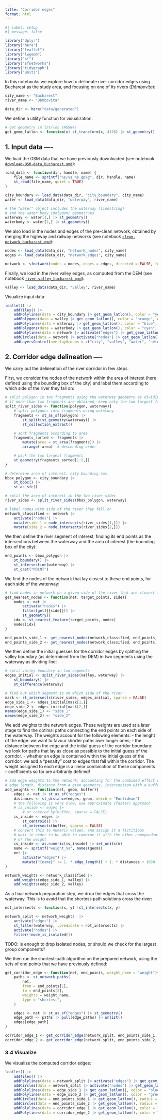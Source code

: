 ```yaml
---
title: "Corridor edges"
format: html
---
```


```r
#| label: setup
#| message: false

library("dplyr")
library("here")
library("leaflet")
library("lwgeom")
library("sf")
library("sfnetworks")
library("tidygraph")
library("units")
```

In this notebooks we explore how to delineate river corridor edges using Bucharest as the study area, and focusing on one of its rivers (*Dâmbovița*):

```r
city_name <- "Bucharest"
river_name <- "Dâmbovița"

data_dir <- here("data/generated")
```

We define a utility function for visualization:

```r
# get geometry in lat/lon (WGS84)
get_geom_latlon <- function(x) st_transform(x, 4326) |> st_geometry()
```


## 1. Input data ----

We load the OSM data that we have previously downloaded (see notebook [`download-OSM-data_bucharest.qmd`](./download-OSM-data_bucharest.qmd)):

```r
load_data <- function(dir, handle, name) {
    file_name <- sprintf("%s/%s_%s.gpkg", dir, handle, name)
    st_read(file_name, quiet = TRUE)
}

city_boundary <- load_data(data_dir, "city_boundary", city_name)
water <- load_data(data_dir, "waterway", river_name)

# the "water" object includes the waterway (linestring)
# and the water body (polygon) geometrues
waterway <- water[1,] |> st_geometry()
waterbody <- water[2,] |> st_geometry()
```

We also load in the nodes and edges of the pre-clean network, obtained by merging the highway and railway networks (see notebook [`clean-network_bucharest.qmd`](./clean-network_bucharest.qmd)):

```r
nodes <- load_data(data_dir, "network_nodes", city_name)
edges <- load_data(data_dir, "network_edges", city_name)

network <- sfnetwork(nodes = nodes, edges = edges, directed = FALSE, force = TRUE)
```

Finally, we load in the river valley edges, as computed from the DEM (see notebook [`river-valley_bucharest.qmd`](../river-valley/river-valley_bucharest.qmd)):

```r
valley <- load_data(data_dir, "valley", river_name)
```

Visualize input data:

```r
leaflet() |>
    addTiles() |>
    addPolylines(data = city_boundary |> get_geom_latlon(), color = "yellow", group = "city") |>
    addPolygons(data = valley |> get_geom_latlon(), color = "orange", group = "valley") |>
    addPolylines(data = waterway |> get_geom_latlon(), color = "blue", group = "water") |>
    addPolygons(data = waterbody |> get_geom_latlon(), color = "cyan", group = "water") |>
    addPolylines(data = network |> activate("edges") |> get_geom_latlon(), color = "black", group = "network") |>
    addCircles(data = network |> activate("nodes") |> get_geom_latlon(), color = "red", group = "network") |>
    addLayersControl(overlayGroups = c("city", "valley", "water", "network"))
```

## 2. Corridor edge delineation ----

We carry out the delineation of the river corridor in few steps.

First, we consider the nodes of the network within the area of interest (here defined using the bounding box of the city) and label them according to which side of the river they fall on:

```r
# split polygon in two fragments using the waterway geometry as dividing line
# if more than two fragments are obtained, keep only the two largest fragments
split_river_sides <- function(polygon, waterway){
    # split polygons into fragments using waterway
    fragments <- st_as_sf(polygon) |>
        st_split(st_geometry(waterway)) |>
        st_collection_extract()

    # sort fragments according to area
    fragments_sorted <- fragments |>
        mutate(area = st_area(fragments)) |>
        arrange(-area)  # descending order

    # pick the two largest fragments
    st_geometry(fragments_sorted[1:2,])
}
```

```r
# determine area of interest: city bounding box
bbox_polygon <- city_boundary |>
    st_bbox() |>
    st_as_sfc()

# split the area of interest in the two river sides
river_sides <- split_river_sides(bbox_polygon, waterway)

# label nodes with side of the river they fall on
network_classified <- network |>
    activate("nodes") |>
    mutate(side_1 = node_intersects(river_sides[1,])) |>
    mutate(side_2 = node_intersects(river_sides[2,]))
```

We then define the river segment of interest, finding its end points as the intersections between the waterway and the area of interest (the bounding box of the city):

```r
end_points <- bbox_polygon |>
    st_boundary() |>
    st_intersection(waterway) |>
    st_cast("POINT")
```

We find the nodes of the network that lay closest to these end points, for each side of the waterway:

```r
# find nodes in network on a given side of the river that are closest to target points
get_nearest_nodes <- function(net, target_points, side){
    nodes <- net |>
        activate("nodes") |>
        filter(get({{side}})) |>
        st_geometry()
    idx <- st_nearest_feature(target_points, nodes)
    nodes[idx]
}

end_points_side_1 <- get_nearest_nodes(network_classified, end_points, "side_1")
end_points_side_2 <- get_nearest_nodes(network_classified, end_points, "side_2")
```

We then define the initial guesses for the corridor edges by splitting the valley boundary (as determined from the DEM) in two segments using the waterway as dividing line:

```r
# split valley boundary in two segments
edges_initial <- split_river_sides(valley, waterway) |>
    st_boundary() |>
    st_difference(waterway)

# find out which segment is on which side of the river
mask <- st_intersects(river_sides, edges_initial, sparse = FALSE)
edge_side_1 <- edges_initial[mask[1,]]
edge_side_2 <- edges_initial[mask[2,]]
names(edge_side_1) <- "side_1"
names(edge_side_2) <- "side_2"
```

We add weights to the network edges. These weights are used at a later stage to find the optimal paths connecting the end points on each side of the waterway. The weights account for the following elements:
- the lenght of the edge: we want to favour shorter paths over longer ones;
- the distance between the edge and the initial guess of the corridor boundary: we look for paths that lay as close as possible to the initial guess of the corridor.
- whether an edge is contained within the initial guess of the corridor: we add a "penalty" cost to edges that fall within the corridor.
The weight assigned to each edge is a linear combination of these components - coefficients so far are arbitrarily defined!

```r
# add edge weights to the network, accounting for the combined effect of the
# edge length, distance from a give geometry, intersection with a buffer region
add_weights <- function(net, geom, buffer){
    edges <- net |> st_as_sf("edges")
    distances <- st_distance(edges, geom, which = "Euclidean")
    # the following is very slow, use approximate (faster) approach
    # is_inside <- edges |>
        # st_covered_by(buffer, sparse = FALSE)
    is_inside <- edges |>
        st_centroid() |>
        st_intersects(buffer, sparse = FALSE)
    # convert this to numeric values, and assign it a fictitious
    # unit in order to be able to combine it with the other commpondents
    # of the weight
    is_inside <- as.numeric(is_inside) |> set_units(m)
    name <- sprintf("weight_%s", names(geom))
    net |>
        activate("edges") |>
        mutate("{name}" := 1. * edge_length() + 1. * distances + 1000. * is_inside)
}

network_weights <- network_classified |>
    add_weights(edge_side_1, valley) |>
    add_weights(edge_side_2, valley)
```

As a final network preparation step, we drop the edges that cross the waterway. This is to avoid that the shortest-path solutions cross the river:

```r
not_intersects <- function(x, y) !st_intersects(x, y)

network_split <- network_weights  |>
    activate("edges") |>
    st_filter(waterway, .predicate = not_intersects) |>
    activate("nodes") |>
    filter(!node_is_isolated())
```

TODO: is enough to drop isolated nodes, or should we check for the largest group components?

We then run the shortest-path algorithm on the prepared network, using the sets of end points that we have previously defined:

```r
get_corridor_edge <- function(net, end_points, weight_name = "weight"){
    paths <- st_network_paths(
        net,
        from = end_points[1],
        to = end_points[2],
        weights = weight_name,
        type = "shortest",
    )

    edges <- net |> st_as_sf("edges") |> st_geometry()
    edge_path <- paths |> pull(edge_paths) |> unlist()
    edges[edge_path]
}

corridor_edge_1 <- get_corridor_edge(network_split, end_points_side_1,  weight_name = "weight_side_1")
corridor_edge_2 <- get_corridor_edge(network_split, end_points_side_2,  weight_name = "weight_side_2")
```

### 3.4 Visualize

We visualize the computed corridor edges:

```r
leaflet() |>
    addTiles() |>
    addPolylines(data = network_split |> activate("edges") |> get_geom_latlon(), color = "black") |>
    addCircles(data = network_split |> activate("nodes") |> get_geom_latlon(), color = "red") |>
    addPolylines(data = edge_side_1 |> get_geom_latlon(), color = "blue") |>
    addPolylines(data = edge_side_2 |> get_geom_latlon(), color = "green") |>
    addCircles(data = end_points_side_1 |> get_geom_latlon(), radius = 50, color = "blue") |>
    addCircles(data = end_points_side_2 |> get_geom_latlon(), radius = 50, color = "green") |>
    addPolylines(data = corridor_edge_1 |> get_geom_latlon(), color = "blue", weight = 10) |>
    addPolylines(data = corridor_edge_2 |> get_geom_latlon(), color = "green", weight = 10)
```
